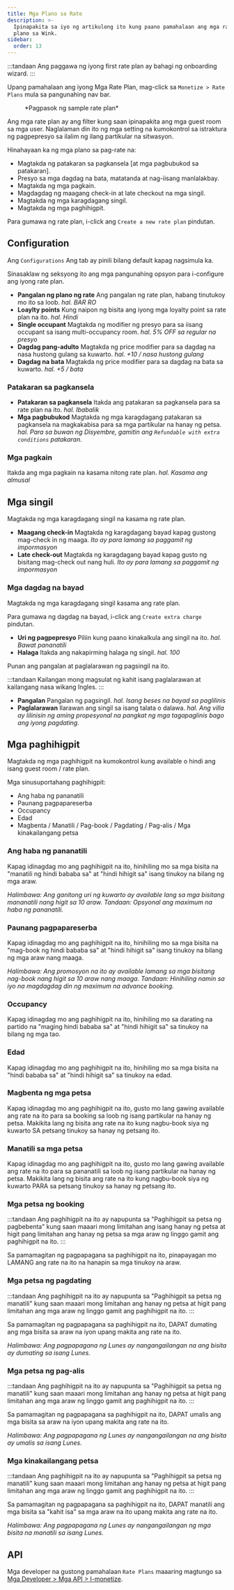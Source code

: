 ```yaml
---
title: Mga Plano sa Rate
description: >-
  Ipinapakita sa iyo ng artikulong ito kung paano pamahalaan ang mga rate ng
  plano sa Wink.
sidebar:
  order: 13
---
```


:::tandaan
Ang paggawa ng iyong first rate plan ay bahagi ng onboarding wizard.
:::

Upang pamahalaan ang iyong Mga Rate Plan, mag-click sa `Monetize > Rate Plans` mula sa pangunahing nav bar.

<figure>
  <CloudinaryImage width="350" height="559" resize="scale" quality="best" alt="Mga plano sa pag-rate" src="academy/rate-plan" errorImage="noimage_opaque_nyrtl0.png" />

  <figcaption>*Pagpasok ng sample rate plan*</figcaption>
</figure>


Ang mga rate plan ay ang filter kung saan ipinapakita ang mga guest room sa mga user.
Naglalaman din ito ng mga setting na kumokontrol sa istraktura ng pagpepresyo sa ilalim ng ilang partikular na sitwasyon.

Hinahayaan ka ng mga plano sa pag-rate na:

* Magtakda ng patakaran sa pagkansela \[at mga pagbubukod sa patakaran].
* Presyo sa mga dagdag na bata, matatanda at nag-iisang manlalakbay.
* Magtakda ng mga pagkain.
* Magdagdag ng maagang check-in at late checkout na mga singil.
* Magtakda ng mga karagdagang singil.
* Magtakda ng mga paghihigpit.

Para gumawa ng rate plan, i-click ang `Create a new rate plan` pindutan.

## Configuration

Ang `Configurations` Ang tab ay pinili bilang default kapag nagsimula ka.

Sinasaklaw ng seksyong ito ang mga pangunahing opsyon para i-configure ang iyong rate plan.

* **Pangalan ng plano ng rate** Ang pangalan ng rate plan, habang tinutukoy mo ito sa loob. *hal. BAR RO*
* **Loaylty points** Kung naipon ng bisita ang iyong mga loyalty point sa rate plan na ito. *hal. Hindi*
* **Single occupant** Magtakda ng modifier ng presyo para sa iisang occupant sa isang multi-occupancy room. *hal. 5% OFF sa regular na presyo*
* **Dagdag pang-adulto** Magtakda ng price modifier para sa dagdag na nasa hustong gulang sa kuwarto. *hal. +10 / nasa hustong gulang*
* **Dagdag na bata** Magtakda ng price modifier para sa dagdag na bata sa kuwarto. *hal. +5 / bata*

### Patakaran sa pagkansela

* **Patakaran sa pagkansela** Itakda ang patakaran sa pagkansela para sa rate plan na ito. *hal. Ibabalik*
* **Mga pagbubukod** Magtakda ng mga karagdagang patakaran sa pagkansela na magkakabisa para sa mga partikular na hanay ng petsa. *hal. Para sa buwan ng Disyembre, gamitin ang `Refundable with extra conditions` patakaran.*

### Mga pagkain

Itakda ang mga pagkain na kasama nitong rate plan. *hal. Kasama ang almusal*

## Mga singil

Magtakda ng mga karagdagang singil na kasama ng rate plan.

* **Maagang check-in** Magtakda ng karagdagang bayad kapag gustong mag-check in ng maaga. *Ito ay para lamang sa paggamit ng impormasyon*
* **Late check-out** Magtakda ng karagdagang bayad kapag gusto ng bisitang mag-check out nang huli. *Ito ay para lamang sa paggamit ng impormasyon*

### Mga dagdag na bayad

Magtakda ng mga karagdagang singil kasama ang rate plan.

Para gumawa ng dagdag na bayad, i-click ang `Create extra charge` pindutan.

* **Uri ng pagpepresyo** Piliin kung paano kinakalkula ang singil na ito. *hal. Bawat pananatili*
* **Halaga** Itakda ang nakapirming halaga ng singil. *hal. 100*

Punan ang pangalan at paglalarawan ng pagsingil na ito.

:::tandaan
Kailangan mong magsulat ng kahit isang paglalarawan at kailangang nasa wikang Ingles.
:::

* **Pangalan** Pangalan ng pagsingil. *hal. Isang beses na bayad sa paglilinis*
* **Paglalarawan** Ilarawan ang singil sa isang talata o dalawa. *hal. Ang villa ay lilinisin ng aming propesyonal na pangkat ng mga tagapaglinis bago ang iyong pagdating.*

## Mga paghihigpit

Magtakda ng mga paghihigpit na kumokontrol kung available o hindi ang isang guest room / rate plan.

Mga sinusuportahang paghihigpit:

* Ang haba ng pananatili
* Paunang pagpapareserba
* Occupancy
* Edad
* Magbenta / Manatili / Pag-book / Pagdating / Pag-alis / Mga kinakailangang petsa

### Ang haba ng pananatili

Kapag idinagdag mo ang paghihigpit na ito, hinihiling mo sa mga bisita na "manatili ng hindi bababa sa" at "hindi hihigit sa" isang tinukoy na bilang ng mga araw.

*Halimbawa: Ang ganitong uri ng kuwarto ay available lang sa mga bisitang mananatili nang higit sa 10 araw. Tandaan: Opsyonal ang maximum na haba ng pananatili.*

### Paunang pagpapareserba

Kapag idinagdag mo ang paghihigpit na ito, hinihiling mo sa mga bisita na "mag-book ng hindi bababa sa" at "hindi hihigit sa" isang tinukoy na bilang ng mga araw nang maaga.

*Halimbawa: Ang promosyon na ito ay available lamang sa mga bisitang nag-book nang higit sa 10 araw nang maaga. Tandaan: Hinihiling namin sa iyo na magdagdag din ng maximum na advance booking.*

### Occupancy

Kapag idinagdag mo ang paghihigpit na ito, hinihiling mo sa darating na partido na "maging hindi bababa sa" at "hindi hihigit sa" sa tinukoy na bilang ng mga tao.

### Edad

Kapag idinagdag mo ang paghihigpit na ito, hinihiling mo sa mga bisita na "hindi bababa sa" at "hindi hihigit sa" sa tinukoy na edad.

### Magbenta ng mga petsa

Kapag idinagdag mo ang paghihigpit na ito, gusto mo lang gawing available ang rate na ito para sa booking sa loob ng isang partikular na hanay ng petsa. Makikita lang ng bisita ang rate na ito kung nagbu-book siya ng kuwarto SA petsang tinukoy sa hanay ng petsang ito.

### Manatili sa mga petsa

Kapag idinagdag mo ang paghihigpit na ito, gusto mo lang gawing available ang rate na ito para sa pananatili sa loob ng isang partikular na hanay ng petsa. Makikita lang ng bisita ang rate na ito kung nagbu-book siya ng kuwarto PARA sa petsang tinukoy sa hanay ng petsang ito.

### Mga petsa ng booking

:::tandaan
Ang paghihigpit na ito ay napupunta sa "Paghihigpit sa petsa ng pagbebenta" kung saan maaari mong limitahan ang isang hanay ng petsa at higit pang limitahan ang hanay ng petsa sa mga araw ng linggo gamit ang paghihigpit na ito.
:::

Sa pamamagitan ng pagpapagana sa paghihigpit na ito, pinapayagan mo LAMANG ang rate na ito na hanapin sa mga tinukoy na araw.

### Mga petsa ng pagdating

:::tandaan
Ang paghihigpit na ito ay napupunta sa "Paghihigpit sa petsa ng manatili" kung saan maaari mong limitahan ang hanay ng petsa at higit pang limitahan ang mga araw ng linggo gamit ang paghihigpit na ito.
:::

Sa pamamagitan ng pagpapagana sa paghihigpit na ito, DAPAT dumating ang mga bisita sa araw na iyon upang makita ang rate na ito.

*Halimbawa: Ang pagpapagana ng Lunes ay nangangailangan na ang bisita ay dumating sa isang Lunes.*

### Mga petsa ng pag-alis

:::tandaan
Ang paghihigpit na ito ay napupunta sa "Paghihigpit sa petsa ng manatili" kung saan maaari mong limitahan ang hanay ng petsa at higit pang limitahan ang mga araw ng linggo gamit ang paghihigpit na ito.
:::

Sa pamamagitan ng pagpapagana sa paghihigpit na ito, DAPAT umalis ang mga bisita sa araw na iyon upang makita ang rate na ito.

*Halimbawa: Ang pagpapagana ng Lunes ay nangangailangan na ang bisita ay umalis sa isang Lunes.*

### Mga kinakailangang petsa

:::tandaan
Ang paghihigpit na ito ay napupunta sa "Paghihigpit sa petsa ng manatili" kung saan maaari mong limitahan ang hanay ng petsa at higit pang limitahan ang mga araw ng linggo gamit ang paghihigpit na ito.
:::

Sa pamamagitan ng pagpapagana sa paghihigpit na ito, DAPAT manatili ang mga bisita sa "kahit isa" sa mga araw na ito upang makita ang rate na ito.

*Halimbawa: Ang pagpapagana ng Lunes ay nangangailangan ng mga bisita na manatili sa isang Lunes.*

## API

Mga developer na gustong pamahalaan `Rate Plans` maaaring magtungo sa [Mga Developer > Mga API > I-monetize](/developers/apis/#monetize-api).

